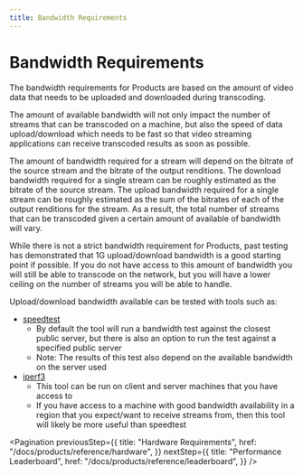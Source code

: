 ```yaml
---
title: Bandwidth Requirements
---
```


# Bandwidth Requirements

The bandwidth requirements for Products are based on the amount of video
data that needs to be uploaded and downloaded during transcoding.

The amount of available bandwidth will not only impact the number of streams
that can be transcoded on a machine, but also the speed of data upload/download
which needs to be fast so that video streaming applications can receive
transcoded results as soon as possible.

The amount of bandwidth required for a stream will depend on the bitrate of the
source stream and the bitrate of the output renditions. The download bandwidth
required for a single stream can be roughly estimated as the bitrate of the
source stream. The upload bandwidth required for a single stream can be roughly
estimated as the sum of the bitrates of each of the output renditions for the
stream. As a result, the total number of streams that can be transcoded given a
certain amount of available of bandwidth will vary.

While there is not a strict bandwidth requirement for Products, past testing
has demonstrated that 1G upload/download bandwidth is a good starting point if
possible. If you do not have access to this amount of bandwidth you will still
be able to transcode on the network, but you will have a lower ceiling on the
number of streams you will be able to handle.

Upload/download bandwidth available can be tested with tools such as:

- [speedtest](https://www.speedtest.net/apps/cli)
  - By default the tool will run a bandwidth test against the closest public
    server, but there is also an option to run the test against a specified
    public server
  - Note: The results of this test also depend on the available bandwidth on the
    server used
- [iperf3](https://iperf.fr/)
  - This tool can be run on client and server machines that you have access to
  - If you have access to a machine with good bandwidth availability in a region
    that you expect/want to receive streams from, then this tool will likely be
    more useful than speedtest

<Pagination
  previousStep={{
    title: "Hardware Requirements",
    href: "/docs/products/reference/hardware",
  }}
  nextStep={{
    title: "Performance Leaderboard",
    href: "/docs/products/reference/leaderboard",
  }}
/>

